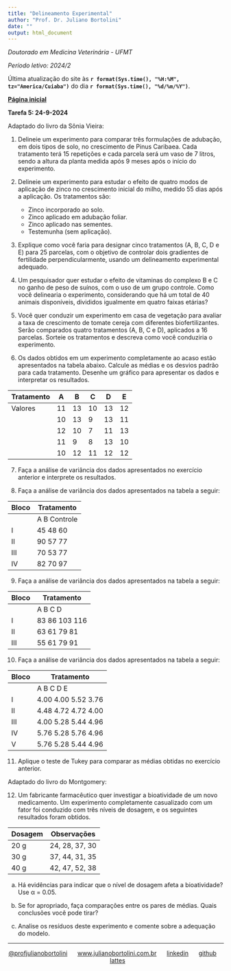 ```yaml
---
title: "Delineamento Experimental"
author: "Prof. Dr. Juliano Bortolini"
date: ""
output: html_document
---
```


*Doutorado em Medicina Veterinária - UFMT*

*Período letivo: 2024/2*

Última atualização do site às **`r format(Sys.time(), "%H:%M", tz="America/Cuiaba")`** do dia **`r format(Sys.time(), "%d/%m/%Y")`**.

[**Página inicial**](../index.html)

**Tarefa 5: 24-9-2024**

Adaptado do livro da Sônia Vieira:

1. Delineie um experimento para comparar três formulações de adubação, em dois tipos de solo, no crescimento de Pinus Caribaea. Cada tratamento terá 15 repetições e cada parcela será um vaso de 7 litros, sendo a altura da planta medida após 9 meses após o início do experimento.

2. Delineie um experimento para estudar o efeito de quatro modos de aplicação de zinco no crescimento inicial do milho, medido 55 dias após a aplicação. Os tratamentos são:
   - Zinco incorporado ao solo.
   - Zinco aplicado em adubação foliar.
   - Zinco aplicado nas sementes.
   - Testemunha (sem aplicação).

3. Explique como você faria para designar cinco tratamentos (A, B, C, D e E) para 25 parcelas, com o objetivo de controlar dois gradientes de fertilidade perpendicularmente, usando um delineamento experimental adequado.

4. Um pesquisador quer estudar o efeito de vitaminas do complexo B e C no ganho de peso de suínos, com o uso de um grupo controle. Como você delinearia o experimento, considerando que há um total de 40 animais disponíveis, divididos igualmente em quatro faixas etárias?

5. Você quer conduzir um experimento em casa de vegetação para avaliar a taxa de crescimento de tomate cereja com diferentes biofertilizantes. Serão comparados quatro tratamentos (A, B, C e D), aplicados a 16 parcelas. Sorteie os tratamentos e descreva como você conduziria o experimento.


6. Os dados obtidos em um experimento completamente ao acaso estão apresentados na tabela abaixo. Calcule as médias e os desvios padrão para cada tratamento. Desenhe um gráfico para apresentar os dados e interpretar os resultados.

| Tratamento | A  | B  | C  | D  | E  |
|------------|----|----|----|----|----|
| Valores    | 11 | 13 | 10 | 13 | 12 |
|            | 10 | 13 |  9 | 13 | 11 |
|            | 12 | 10 |  7 | 11 | 13 |
|            | 11 |  9 |  8 | 13 | 10 |
|            | 10 | 12 | 11 | 12 | 12 |

7. Faça a análise de variância dos dados apresentados no exercício anterior e interprete os resultados.

8. Faça a análise de variância dos dados apresentados na tabela a seguir:

| Bloco | Tratamento  |
|-------|-------------|
|       | A   B   Controle |
| I     | 45  48  60   |
| II    | 90  57  77   |
| III   | 70  53  77   |
| IV    | 82  70  97   |

9. Faça a análise de variância dos dados apresentados na tabela a seguir:

| Bloco | Tratamento  |
|-------|-------------|
|       | A   B   C   D  |
| I     | 83  86 103 116 |
| II    | 63  61  79  81 |
| III   | 55  61  79  91 |

10. Faça a análise de variância dos dados apresentados na tabela a seguir:

| Bloco | Tratamento  |
|-------|-------------|
|       | A   B   C   D  E  |
| I     | 4.00 4.00 5.52 3.76 |
| II    | 4.48 4.72 4.72 4.00 |
| III   | 4.00 5.28 5.44 4.96 |
| IV    | 5.76 5.28 5.76 4.96 |
| V     | 5.76 5.28 5.44 4.96 |

11. Aplique o teste de Tukey para comparar as médias obtidas no exercício anterior.

Adaptado do livro do Montgomery:

12. Um fabricante farmacêutico quer investigar a bioatividade de um novo medicamento. Um experimento completamente casualizado com um fator foi conduzido com três níveis de dosagem, e os seguintes resultados foram obtidos.

| Dosagem  | Observações             |
|----------|-------------------------|
| 20 g     | 24, 28, 37, 30          |
| 30 g     | 37, 44, 31, 35          |
| 40 g     | 42, 47, 52, 38          |

(a) Há evidências para indicar que o nível de dosagem afeta a bioatividade? Use α = 0.05.

(b) Se for apropriado, faça comparações entre os pares de médias. Quais conclusões você pode tirar?

(c) Analise os resíduos deste experimento e comente sobre a adequação do modelo.



------------------------------------------------------------------------

::: {style="text-align: center;"}
[\@profjulianobortolini](https://instagram.com/profjulianobortolini)      [www.julianobortolini.com.br](http://www.julianobortolini.com.br)      [linkedin](https://linkedin.com/in/julianobortolini)      [github](https://github.com/julianobortolini)       [lattes](http://lattes.cnpq.br/6210909768845403)
:::
